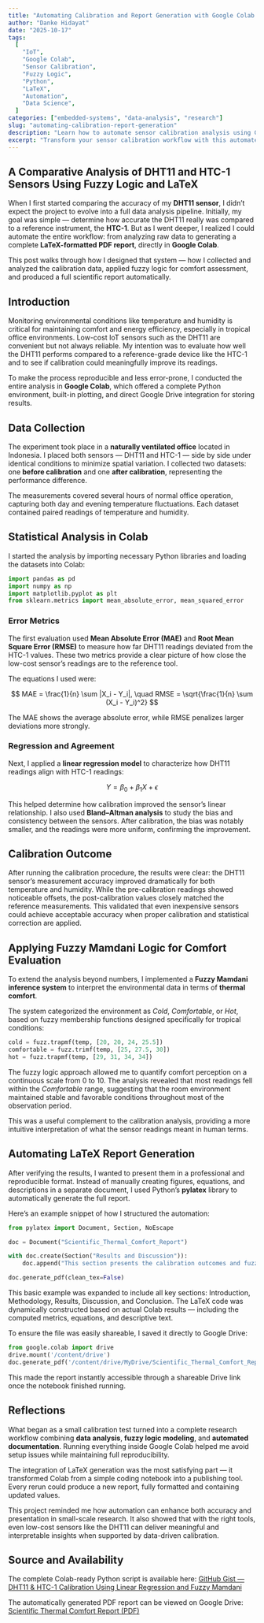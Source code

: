 ```yaml
---
title: "Automating Calibration and Report Generation with Google Colab: A Comparative Analysis of DHT11 and HTC-1 Sensors Using Fuzzy Logic and LaTeX"
author: "Danke Hidayat"
date: "2025-10-17"
tags:
  [
    "IoT",
    "Google Colab",
    "Sensor Calibration",
    "Fuzzy Logic",
    "Python",
    "LaTeX",
    "Automation",
    "Data Science",
  ]
categories: ["embedded-systems", "data-analysis", "research"]
slug: "automating-calibration-report-generation"
description: "Learn how to automate sensor calibration analysis using Google Colab, comparing DHT11 and HTC-1 sensors with fuzzy logic and automatic LaTeX PDF report generation. This comprehensive guide covers statistical analysis, fuzzy Mamdani systems for thermal comfort assessment, and automated scientific reporting workflow."
excerpt: "Transform your sensor calibration workflow with this automated pipeline using Google Colab. Discover how to compare DHT11 and HTC-1 sensors, apply fuzzy logic for comfort analysis, and generate professional LaTeX PDF reports automatically - all within a reproducible research environment."
---
```


## A Comparative Analysis of DHT11 and HTC-1 Sensors Using Fuzzy Logic and LaTeX

When I first started comparing the accuracy of my **DHT11 sensor**, I didn’t expect the project to evolve into a full data analysis pipeline. Initially, my goal was simple — determine how accurate the DHT11 really was compared to a reference instrument, the **HTC-1**. But as I went deeper, I realized I could automate the entire workflow: from analyzing raw data to generating a complete **LaTeX-formatted PDF report**, directly in **Google Colab**.

This post walks through how I designed that system — how I collected and analyzed the calibration data, applied fuzzy logic for comfort assessment, and produced a full scientific report automatically.

## Introduction

Monitoring environmental conditions like temperature and humidity is critical for maintaining comfort and energy efficiency, especially in tropical office environments.
Low-cost IoT sensors such as the DHT11 are convenient but not always reliable. My intention was to evaluate how well the DHT11 performs compared to a reference-grade device like the HTC-1 and to see if calibration could meaningfully improve its readings.

To make the process reproducible and less error-prone, I conducted the entire analysis in **Google Colab**, which offered a complete Python environment, built-in plotting, and direct Google Drive integration for storing results.

## Data Collection

The experiment took place in a **naturally ventilated office** located in Indonesia. I placed both sensors — DHT11 and HTC-1 — side by side under identical conditions to minimize spatial variation.
I collected two datasets: one **before calibration** and one **after calibration**, representing the performance difference.

The measurements covered several hours of normal office operation, capturing both day and evening temperature fluctuations. Each dataset contained paired readings of temperature and humidity.

## Statistical Analysis in Colab

I started the analysis by importing necessary Python libraries and loading the datasets into Colab:

```python
import pandas as pd
import numpy as np
import matplotlib.pyplot as plt
from sklearn.metrics import mean_absolute_error, mean_squared_error
```

### Error Metrics

The first evaluation used **Mean Absolute Error (MAE)** and **Root Mean Square Error (RMSE)** to measure how far DHT11 readings deviated from the HTC-1 values.
These two metrics provide a clear picture of how close the low-cost sensor’s readings are to the reference tool.

The equations I used were:

$$
MAE = \frac{1}{n} \sum |X_i - Y_i|, \quad RMSE = \sqrt{\frac{1}{n} \sum (X_i - Y_i)^2}
$$

The MAE shows the average absolute error, while RMSE penalizes larger deviations more strongly.

### Regression and Agreement

Next, I applied a **linear regression model** to characterize how DHT11 readings align with HTC-1 readings:

$$
Y = \beta_0 + \beta_1 X + \epsilon
$$

This helped determine how calibration improved the sensor’s linear relationship. I also used **Bland–Altman analysis** to study the bias and consistency between the sensors.
After calibration, the bias was notably smaller, and the readings were more uniform, confirming the improvement.

## Calibration Outcome

After running the calibration procedure, the results were clear:
the DHT11 sensor’s measurement accuracy improved dramatically for both temperature and humidity.
While the pre-calibration readings showed noticeable offsets, the post-calibration values closely matched the reference measurements.
This validated that even inexpensive sensors could achieve acceptable accuracy when proper calibration and statistical correction are applied.

## Applying Fuzzy Mamdani Logic for Comfort Evaluation

To extend the analysis beyond numbers, I implemented a **Fuzzy Mamdani inference system** to interpret the environmental data in terms of **thermal comfort**.

The system categorized the environment as _Cold_, _Comfortable_, or _Hot_, based on fuzzy membership functions designed specifically for tropical conditions:

```python
cold = fuzz.trapmf(temp, [20, 20, 24, 25.5])
comfortable = fuzz.trimf(temp, [25, 27.5, 30])
hot = fuzz.trapmf(temp, [29, 31, 34, 34])
```

The fuzzy logic approach allowed me to quantify comfort perception on a continuous scale from 0 to 10.
The analysis revealed that most readings fell within the _Comfortable_ range, suggesting that the room environment maintained stable and favorable conditions throughout most of the observation period.

This was a useful complement to the calibration analysis, providing a more intuitive interpretation of what the sensor readings meant in human terms.

## Automating LaTeX Report Generation

After verifying the results, I wanted to present them in a professional and reproducible format.
Instead of manually creating figures, equations, and descriptions in a separate document, I used Python’s **pylatex** library to automatically generate the full report.

Here’s an example snippet of how I structured the automation:

```python
from pylatex import Document, Section, NoEscape

doc = Document("Scientific_Thermal_Comfort_Report")

with doc.create(Section("Results and Discussion")):
    doc.append("This section presents the calibration outcomes and fuzzy logic analysis performed in Colab.")

doc.generate_pdf(clean_tex=False)
```

This basic example was expanded to include all key sections: Introduction, Methodology, Results, Discussion, and Conclusion.
The LaTeX code was dynamically constructed based on actual Colab results — including the computed metrics, equations, and descriptive text.

To ensure the file was easily shareable, I saved it directly to Google Drive:

```python
from google.colab import drive
drive.mount('/content/drive')
doc.generate_pdf('/content/drive/MyDrive/Scientific_Thermal_Comfort_Report', clean_tex=False)
```

This made the report instantly accessible through a shareable Drive link once the notebook finished running.

## Reflections

What began as a small calibration test turned into a complete research workflow combining **data analysis**, **fuzzy logic modeling**, and **automated documentation**.
Running everything inside Google Colab helped me avoid setup issues while maintaining full reproducibility.

The integration of LaTeX generation was the most satisfying part — it transformed Colab from a simple coding notebook into a publishing tool. Every rerun could produce a new report, fully formatted and containing updated values.

This project reminded me how automation can enhance both accuracy and presentation in small-scale research.
It also showed that with the right tools, even low-cost sensors like the DHT11 can deliver meaningful and interpretable insights when supported by data-driven calibration.

## Source and Availability

The complete Colab-ready Python script is available here:
[GitHub Gist — DHT11 & HTC-1 Calibration Using Linear Regression and Fuzzy Mamdani](https://gist.github.com/dankehidayat/1e7b296543a7aef27e711bea51d5cdd6)

The automatically generated PDF report can be viewed on Google Drive:
[Scientific Thermal Comfort Report (PDF)](https://drive.google.com/file/d/1Z6PtvuDW63F5cUrvonf1WnnZPhWKushy/view?usp=sharing)
